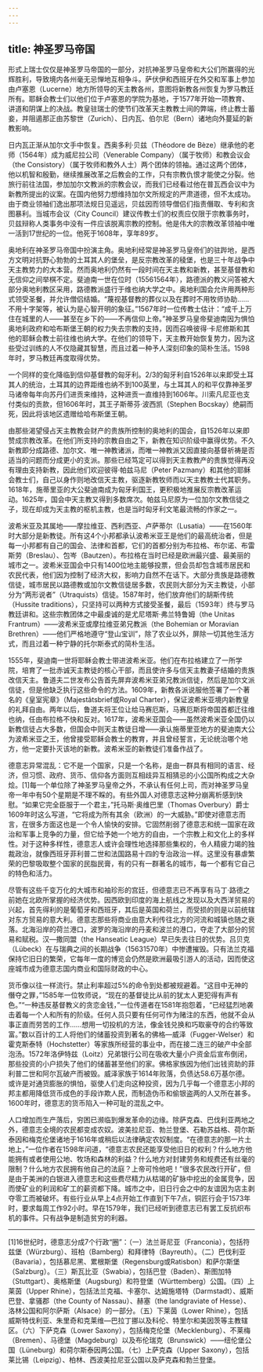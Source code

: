 ```yaml
---
---
---
```

title: 神圣罗马帝国
---




形式上瑞士仅仅是神圣罗马帝国的一部分，对抗神圣罗马皇帝和大公们所赢得的光辉胜利，导致境内各州毫无忌惮地互相争斗。萨伏伊和西班牙在外交和军事上参加由卢塞恩（Lucerne）地方所领导的天主教各州，意图将新教各州恢复为罗马教廷所有。耶稣会教士们以他们位于卢塞恩的学院为基地，于1577年开始一项教育、讲道和阴谋上的决战。教皇驻瑞士的使节们改革天主教教士间的弊端，终止教士蓄妾，并阻遏那正由苏黎世（Zurich）、日内瓦、伯尔尼（Bern）诸地向外蔓延的新教影响。

日内瓦正渐从加尔文手中恢复。西奥多利·贝兹（Théodore de Bèze）继承他的老师（1564年）成为威尼拉公司（Venerable Company）（属于牧师）和教会议会（the Consistory）（属于牧师和教外人士）两个团体的领袖。通过这两个团体，他以机智和殷勤，继续推展改革之后教会的工作，只有宗教仇恨才能使之分裂。他旅行前往法国，参加加尔文教派的宗教会议，而我们已经看过他在普瓦西会议中为新教所提出的议案。在国内他努力想维持加尔文所规定的严肃道德，但不太成功。由于商业领袖们逸出那项法规日见遥远，贝兹因而领导僧侣们指责僭取、专利和贪图暴利。当城市会议（City Council）建议传教士们的权责应仅限于宗教事务时，贝兹辩称人类事务中没有一件应该脱离宗教的控制。他是伟大的宗教改革领袖中唯一活到17世纪的一位。他死于1608年，享年89岁。

奥地利在神圣罗马帝国中扮演主角。奥地利经常是神圣罗马皇帝们的驻跸地，是西方文明对抗野心勃勃的土耳其人的堡垒，是反宗教改革的稜堡，也是三十年战争中天主教势力的大本营。然而奥地利仍然有一段时间在天主教和新教，甚至基督教和无信仰之间举棋不定。斐迪南一世在位时（15561564年），路德派的教义问答被大部分奥地利教区采用，路德教派盛行于维也纳大学之中。奥地利国会允许用两种形式领受圣餐，并允许僧侣结婚。“蔑视基督教的葬仪以及在葬时不用牧师协助……不用十字架等，被认为是心智开明的象征。”1567年时一位传教士估计：“成千上万住在城里的人——甚至在乡下的——不再信仰上帝。”神圣罗马皇帝斐迪南因为惧怕奥地利政府和哈布斯堡王朝的权力失去宗教的支持，因而召唤彼得·卡尼修斯和其他的耶稣会教士前往维也纳大学。在他们的领导下，天主教开始恢复势力，因为这些受过训练的人不仅隐藏其智慧，而且过着一种予人深刻印象的简朴生活。1598年时，罗马教廷再度取得优势。

一个同样的变化降临到信仰基督教的匈牙利。2/3的匈牙利自1526年以来即受土耳其人的统治，土耳其的边界距维也纳不到100英里，与土耳其人的和平仅靠神圣罗马诸帝每年向苏丹们进贡来维持，这种进贡一直维持到1606年。川索凡尼亚也支付类似的贡款，但1606年时，其王子斯蒂芬·波西凯（Stephen Bocskay）绝嗣而死，因此将该地区遗赠给哈布斯堡王朝。

由那些渴望侵占天主教教会财产的贵族所控制的奥地利的国会，自1526年以来即赞成宗教改革。在他们所支持的宗教自由之下，新教在知识阶级中赢得优势。不久新教即分成路德、加尔文、唯一神教诸派，而唯一神教派又因直接向基督祈祷是否适当的问题而分成更小的支派。那些已经笃定可以得到天主教教产的贵族觉得再没有理由支持新教，因此他们欢迎彼得·帕兹马尼（Peter Pazmany）和其他的耶稣会教士们，自己以身作则地改信天主教，驱逐新教牧师而以天主教教士代其职务。1618年，施蒂里亚的大公斐迪南成为匈牙利国王，更积极地推展反宗教改革运动。1625年，国会中天主教又得到多数席次。帕兹马尼原为一位加尔文教信徒之子，现在却成为天主教的枢机主教，也是当时匈牙利文笔最流畅的作家之一。

波希米亚及其属地——摩拉维亚、西利西亚、卢萨蒂尔（Lusatia）——在1560年时大部分是新教徒。所有这4个小邦都承认波希米亚王是他们的最高统治者，但是每一小邦都有自己的国会、法律和首都，它们的首都分别为布拉格、布尔诺、布雷斯劳（Breslau）、包岑（Bautzen）。布拉格在当时已经是欧洲最兴盛、最美丽的城市之一。波希米亚国会中只有1400位地主能够投票，但会员却包含城市居民和农民代表，他们因为控制了经济大权，影响力自然不在话下。大部分贵族是路德教信徒，城市居民以路德教或加尔文教信徒居多数，农民则大部分为天主教徒，小部分为“两形说者”（Utraquists）信徒。1587年时，他们放弃他们的胡斯传统（Hussite traditions），只坚持可以两种方式接受圣餐，最后（1593年）终与罗马教廷讲和。这些宗教团体之中最虔诚的是尤尼塔斯·弗兰特鲁姆（the Unitas Frantrum）——波希米亚或摩拉维亚弟兄教派（the Bohemian or Moravian Brethren）——他们严格地遵守“登山宝训”，除了农业以外，屏除一切其他生活方式，而且过着一种宁静的托尔斯泰式的简朴生活。

1555年，斐迪南一世将耶稣会教士带进波希米亚。他们在布拉格建立了一所学院，培育了一批赤诚天主教徒的核心干部，而且使许多与信天主教妻子结婚的贵族改信天主。鲁道夫二世发布公告首先屏弃波希米亚弟兄教派信徒，然后是加尔文派信徒，但是他缺乏执行这些命令的方法。1609年，新教各派说服他签署了一个著名的《皇室宪章》（Majestãtsbrief或Royal Charter），保证波希米亚境内新教皇的礼拜自由。两年以后，鲁道夫将王位让给马赛厄斯，马赛厄斯将帝国首都迁往维也纳，任由布拉格不快和反对。1617年，波希米亚国会——虽然波希米亚全国仍以新教信徒占大多数，但国会中则天主教徒日增——承认施蒂里亚地方的斐迪南大公为波希米亚之王，他曾接受耶稣会教士的教育，并且曾经誓言，无论统治哪个地方，他一定要扑灭该地的新教。波希米亚的新教徒们准备作战了。

德意志异常混乱：它不是一个国家，只是一个名称，是由一群具有相同的语言、经济，但习惯、政府、货币、信仰各方面则互相歧异互相猜忌的小公国所构成之大杂烩。[1]每一个单位除了神圣罗马皇帝之外，不承认有任何上司，而对神圣罗马皇帝一年中有50个星期是不理不睬的。有些外国人对德意志这种分崩离析感到快慰。“如果它完全臣服于一个君主，”托马斯·奥维巴里（Thomas Overbury）爵士1609年时这么写道，“它将成为所有其余（欧洲）的一大威胁。”即使对德意志而言，在很多方面这也是一个令人愉快的安排。它固然削弱了德意志和统一国家在政治和军事上竞争的力量，但它给予她一个地方的自由，一个宗教上和文化上的多样性。对于这种多样性，德意志人或许会理性地选择那些集权的，令人精疲力竭的独裁政治，就像西班牙菲利普二世和法国路易十四的专治政治一样。这里没有暴虐繁荣的巴黎吸取整个国家的民脂民膏，有的只有一群著名的城市，每一个都有它自己的特色和活力。

尽管有这些千变万化的大城市和袖珍形的宫廷，但德意志已不再享有马丁·路德之前她在北欧所掌握的经济优势。因西欧到印度的海上航线之发现以及大西洋贸易的兴起，首先得利的是葡萄牙和西班牙，其后是英国和荷兰，而受损的则是以前统辖对东方贸易的意大利。德意志那些将商业由意大利传往北方的河流和城镇也随之衰落。北海沿岸的荷兰港口，波罗的海沿岸的丹麦和波兰的港口，夺走了大部分的贸易和赋税。汉—撒同盟（the Hanseatic League）早已失去往日的优势。吕贝克（Lübeck）在与瑞典之间的长期战争（15631570年）中惨遭摧毁。只有法兰克福保持它旧日的繁荣，它每年一度的博览会仍然是欧洲最吸引游人的活动，因而使这座城市成为德意志国内商业和国际财政的中心。

货币像以往一样流行。禁止利率超过5%的命令到处都被规避着。“这目中无神的僭夺之罪，”1585年一位牧师说，“现在的基督徒比从前的犹太人更犯得有声有色。”“一种违反基督教义的贪恋金钱，”一位传道者在1581年抱怨着，“已经猛烈地袭击着每一个人和所有的阶级。任何人员只要有任何可作为赌注的东西，他就不会从事正直而劳苦的工作……想用一切投机的方法，像金钱兑换和巧取豪夺的合约等致富。”数以百计的工人将他们的储蓄投资到著名的佛格—威泽（Fugger-Welser）和霍克斯泰特（Hochstetter）等家族所经营的事业中，而在接二连三的破产中全部泡汤。1572年洛伊特兹（Loitz）兄弟银行公司在吸收大量小户资金后宣布倒闭，那些投资的小户损失了他们的储蓄甚至他们的家。佛格家族因为他们出钱资助的菲利普二世和阿尔瓦破产而被毁。威泽家族于1614年败落，负债达58.6万基尔德。或许是对通货膨胀的惧怕，驱使人们走向这种投资，因为几乎每一个德意志小邦的邦主都用降低货币成色的手段诈欺人民，而制造伪币和偷银盗两的人又所在甚多。1600年时，德意志的货币陷入一种可耻的混乱之中。

人口增加而生产落后，穷困已濒临到爆发革命的边缘。除萨克森、巴伐利亚两地之外，德意志全境的农民都变成农奴。波美拉尼亚、勃兰登堡、石勒苏益格、荷尔斯泰因和梅克伦堡诸地于1616年或稍后以法律确定农奴制度。“在德意志的那一片土地上，”一位作者在1598年问道，“德意志农民还能享受他旧日的权利？什么地方他能拥有或者使用公地、牧场和森林的利益？什么地方对封建劳务和规费还有丝毫的限制？什么地方农民拥有他自己的法庭？上帝可怜他吧！”很多农民改行开矿，但是由于美洲的白银进入德意志和这些费尽精力从枯竭的矿脉中挖出的金属竞争，因而使矿业的利润和矿工的薪资都下降。城市之中，旧日行会之中的友谊因为店主剥夺零工而被破坏。有些行业从早上4点开始工作直到下午7点，铜匠行会于1573年时，要求每周工作92小时。早在1579年，我们已经听到德意志已有罢工反抗织布机的事件。只有战争是制造贫穷的利器。



* * *



[1]16世纪时，德意志分成7个行政“圈”：（一）法兰哥尼亚（Franconia），包括符兹堡（Würzburg）、班柏（Bamberg）和拜律特（Bayreuth）。（二）巴伐利亚（Bavaria），包括慕尼黑、累根斯堡（Regensburg或Ratisbon）和萨尔斯堡（Salzburg）。（三）斯瓦比亚（Swabia），包括巴登（Baden）、斯图加特（Stuttgart）、奥格斯堡（Augsburg）和符登堡（Württemberg）公国。（四）上莱茵（Upper Rhine），包括法兰克福、卡塞尔、达姆施塔特（Darmstadt）、威斯巴登、拿骚郡（the County of Nassau）、赫塞（the landgraviate of Hesse）、洛林公国和阿尔萨斯（Alsace）的一部分。（五）下莱茵（Lower Rhine），包括威斯特伐利亚、朱里奇和克莱维—巴拉丁挪以及科伦、特里尔和美因茨等主教辖区。（六）下萨克森（Lower Saxony），包括梅克伦堡（Mecklenburg）、不莱梅（Bremen）、马德堡（Magdeburg）以及布伦瑞克（Brunswick）——纽伦堡公国（Lüneburg）和荷尔斯泰因两公国。（七）上萨克森（Upper Saxony），包括莱比锡（Leipzig）、柏林、西波美拉尼亚公国以及萨克森和勃兰登堡。
